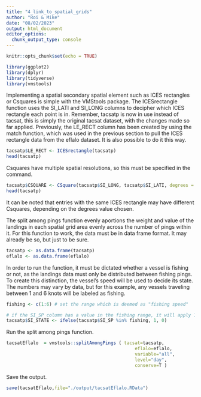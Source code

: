 ```yaml
---
title: "4_link_to_spatial_grids"
author: "Roi & Mike"
date: "08/02/2023"
output: html_document
editor_options: 
  chunk_output_type: console
---
```


```r
knitr::opts_chunk$set(echo = TRUE)
```

```r
library(ggplot2)
library(dplyr)
library(tidyverse)
library(vmstools)
```

Implementing a spatial secondary spatial element such as ICES rectangles or Csquares is simple with the VMStools package. The ICESrectangle function uses the SI_LATI and SI_LONG columns to decipher which ICES rectangle each point is in. Remember, tacsatp is now in use instead of tacsat, this is simply the original tacsat dataset, with the changes made so far applied. Previously, the LE_RECT column has been created by using the match function, which was used in the previous section to pull the ICES rectangle data from the eflalo dataset. It is also possible to do it this way.

```r
tacsatp$LE_RECT <- ICESrectangle(tacsatp)
head(tacsatp)
```

Csquares have multiple spatial resolutions, so this must be specified in the command.

```r
tacsatp$CSQUARE <- CSquare(tacsatp$SI_LONG, tacsatp$SI_LATI, degrees = 0.5)
head(tacsatp)
```

It can be noted that entries with the same ICES rectangle may have different Csquares, depending on the degrees value chosen.

The split among pings function evenly aportions the weight and value of the landings in each spatial grid area evenly across the number of pings within it. For this function to work, the data must be in data frame format. It may already be so, but just to be sure.

```r
tacsatp <- as.data.frame(tacsatp)
eflalo <- as.data.frame(eflalo)
```

In order to run the function, it must be dictated whether a vessel is fishing or not, as the landings data must only be distributed between fishing pings. To create this distinction, the vessel's speed will be used to decide its state. The numbers may vary by data, but for this example, any vessels traveling between 1 and 6 knots will be labeled as fishing.

```r
fishing <- c(1:6) # set the range which is deemed as "fishing speed"

# if the SI_SP column has a value in the fishing range, it will apply 1 to the SI_STATE column, if not, then it applies 0
tacsatp$SI_STATE <- ifelse(tacsatp$SI_SP %in% fishing, 1, 0)
```

Run the split among pings function.

```r
tacsatEflalo  = vmstools::splitAmongPings ( tacsat=tacsatp, 
                                                eflalo=eflalo, 
                                                variable="all",
                                                level="day",
                                                conserve=T )
```

Save the output.

```r
save(tacsatEflalo,file="./output/tacsatEflalo.RData")
```

```r

```